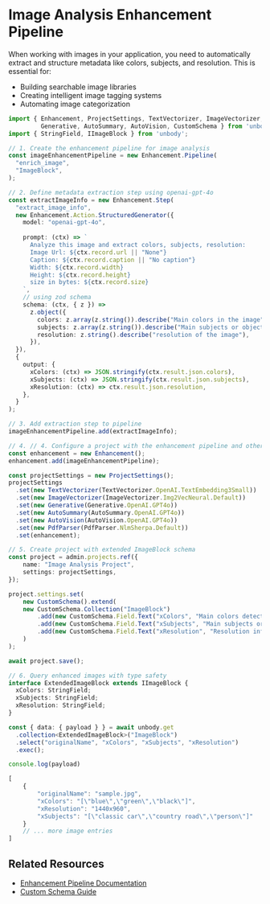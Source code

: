 
# Image Analysis Enhancement Pipeline

When working with images in your application, you need to automatically extract and structure metadata like colors, subjects, and resolution. This is essential for:
- Building searchable image libraries
- Creating intelligent image tagging systems
- Automating image categorization

```typescript copy
import { Enhancement, ProjectSettings, TextVectorizer, ImageVectorizer, 
         Generative, AutoSummary, AutoVision, CustomSchema } from 'unbody/admin';
import { StringField, IImageBlock } from 'unbody';

// 1. Create the enhancement pipeline for image analysis
const imageEnhancementPipeline = new Enhancement.Pipeline(
  "enrich_image",  
  "ImageBlock",    
);

// 2. Define metadata extraction step using openai-gpt-4o
const extractImageInfo = new Enhancement.Step(
  "extract_image_info",
  new Enhancement.Action.StructuredGenerator({
    model: "openai-gpt-4o",
    
    prompt: (ctx) => `
      Analyze this image and extract colors, subjects, resolution:
      Image Url: ${ctx.record.url || "None"}
      Caption: ${ctx.record.caption || "No caption"}
      Width: ${ctx.record.width}
      Height: ${ctx.record.height}
      size in bytes: ${ctx.record.size}
    `,
    // using zod schema 
    schema: (ctx, { z }) =>
      z.object({
        colors: z.array(z.string()).describe("Main colors in the image"),
        subjects: z.array(z.string()).describe("Main subjects or objects"),
        resolution: z.string().describe("resolution of the image"),
      }),
  }),
  {
    output: {
      xColors: (ctx) => JSON.stringify(ctx.result.json.colors),
      xSubjects: (ctx) => JSON.stringify(ctx.result.json.subjects),
      xResolution: (ctx) => ctx.result.json.resolution,
    },
  }
);

// 3. Add extraction step to pipeline
imageEnhancementPipeline.add(extractImageInfo);

// 4. // 4. Configure a project with the enhancement pipeline and other settings
const enhancement = new Enhancement();
enhancement.add(imageEnhancementPipeline);

const projectSettings = new ProjectSettings();
projectSettings
  .set(new TextVectorizer(TextVectorizer.OpenAI.TextEmbedding3Small))
  .set(new ImageVectorizer(ImageVectorizer.Img2VecNeural.Default))
  .set(new Generative(Generative.OpenAI.GPT4o))
  .set(new AutoSummary(AutoSummary.OpenAI.GPT4o))
  .set(new AutoVision(AutoVision.OpenAI.GPT4o))
  .set(new PdfParser(PdfParser.NlmSherpa.Default))
  .set(enhancement);

// 5. Create project with extended ImageBlock schema
const project = admin.projects.ref({
    name: "Image Analysis Project",
    settings: projectSettings,
});

project.settings.set(
    new CustomSchema().extend(
    new CustomSchema.Collection("ImageBlock")
        .add(new CustomSchema.Field.Text("xColors", "Main colors detected in the image"))
        .add(new CustomSchema.Field.Text("xSubjects", "Main subjects or objects detected"))
        .add(new CustomSchema.Field.Text("xResolution", "Resolution information"))
    )
);

await project.save();

// 6. Query enhanced images with type safety
interface ExtendedImageBlock extends IImageBlock {
  xColors: StringField;
  xSubjects: StringField;
  xResolution: StringField;
}

const { data: { payload } } = await unbody.get
  .collection<ExtendedImageBlock>("ImageBlock")
  .select("originalName", "xColors", "xSubjects", "xResolution")
  .exec();

console.log(payload)  
```

<Collapse title="Response">

```typescript copy
[
    {
        "originalName": "sample.jpg",
        "xColors": "[\"blue\",\"green\",\"black\"]",
        "xResolution": "1440x960",
        "xSubjects": "[\"classic car\",\"country road\",\"person\"]"
    }
    // ... more image entries
]
```
</Collapse>

## Related Resources
- [Enhancement Pipeline Documentation](/project-configurations/enhancers)
- [Custom Schema Guide](/project-configurations/custom-schemas)